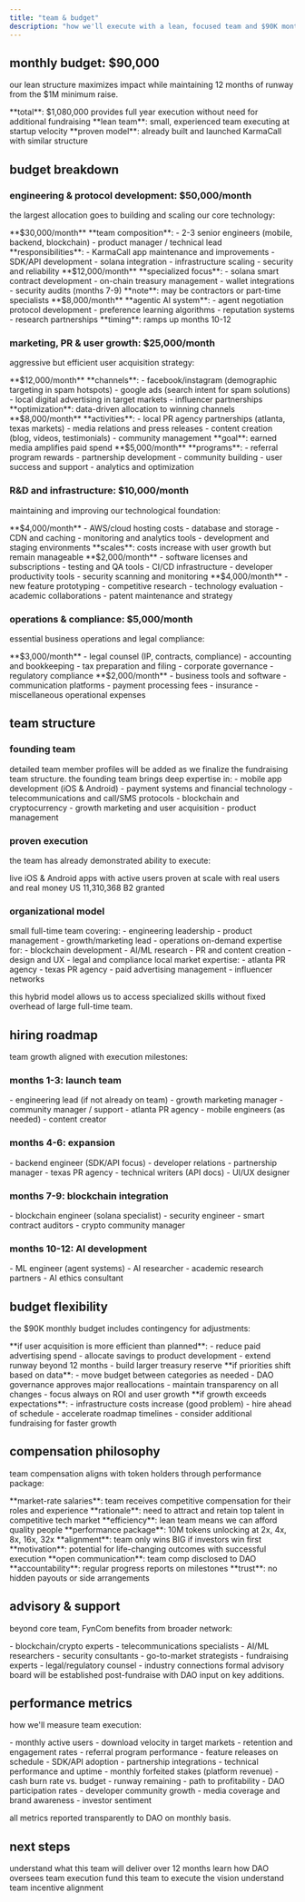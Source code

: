 ```yaml
---
title: "team & budget"
description: "how we'll execute with a lean, focused team and $90K monthly budget"
---
```


## monthly budget: $90,000

our lean structure maximizes impact while maintaining 12 months of runway from the $1M minimum raise.

<CardGroup cols={2}>
  <Card title="12 month runway" icon="calendar">
    **total**: $1,080,000 provides full year execution without need for
    additional fundraising
  </Card>
  <Card title="efficiency focused" icon="bullseye">
    **lean team**: small, experienced team executing at startup velocity
    **proven model**: already built and launched KarmaCall with similar
    structure
  </Card>
</CardGroup>

## budget breakdown

### engineering & protocol development: $50,000/month

the largest allocation goes to building and scaling our core technology:

<Tabs>
  <Tab title="core engineering">
    **$30,000/month** **team composition**: - 2-3 senior engineers (mobile,
    backend, blockchain) - product manager / technical lead
    **responsibilities**: - KarmaCall app maintenance and improvements - SDK/API
    development - solana integration - infrastructure scaling - security and
    reliability
  </Tab>
  <Tab title="blockchain development">
    **$12,000/month** **specialized focus**: - solana smart contract development
    - on-chain treasury management - wallet integrations - security audits
    (months 7-9) **note**: may be contractors or part-time specialists
  </Tab>
  <Tab title="AI/ML research">
    **$8,000/month** **agentic AI system**: - agent negotiation protocol
    development - preference learning algorithms - reputation systems - research
    partnerships **timing**: ramps up months 10-12
  </Tab>
</Tabs>

### marketing, PR & user growth: $25,000/month

aggressive but efficient user acquisition strategy:

<Tabs>
  <Tab title="paid advertising">
    **$12,000/month** **channels**: - facebook/instagram (demographic targeting
    in spam hotspots) - google ads (search intent for spam solutions) - local
    digital advertising in target markets - influencer partnerships
    **optimization**: data-driven allocation to winning channels
  </Tab>
  <Tab title="PR & content">
    **$8,000/month** **activities**: - local PR agency partnerships (atlanta,
    texas markets) - media relations and press releases - content creation
    (blog, videos, testimonials) - community management **goal**: earned media
    amplifies paid spend
  </Tab>
  <Tab title="growth initiatives">
    **$5,000/month** **programs**: - referral program rewards - partnership
    development - community building - user success and support - analytics and
    optimization
  </Tab>
</Tabs>

### R&D and infrastructure: $10,000/month

maintaining and improving our technological foundation:

<AccordionGroup>
  <Accordion title="cloud infrastructure" icon="server">
    **$4,000/month** - AWS/cloud hosting costs - database and storage - CDN and
    caching - monitoring and analytics tools - development and staging
    environments **scales**: costs increase with user growth but remain
    manageable
  </Accordion>
  <Accordion title="development tools" icon="wrench">
    **$2,000/month** - software licenses and subscriptions - testing and QA
    tools - CI/CD infrastructure - developer productivity tools - security
    scanning and monitoring
  </Accordion>
  <Accordion title="research & innovation" icon="lightbulb">
    **$4,000/month** - new feature prototyping - competitive research -
    technology evaluation - academic collaborations - patent maintenance and
    strategy
  </Accordion>
</AccordionGroup>

### operations & compliance: $5,000/month

essential business operations and legal compliance:

<CardGroup cols={2}>
  <Card title="legal & accounting" icon="scale-balanced">
    **$3,000/month** - legal counsel (IP, contracts, compliance) - accounting
    and bookkeeping - tax preparation and filing - corporate governance -
    regulatory compliance
  </Card>
  <Card title="business operations" icon="briefcase">
    **$2,000/month** - business tools and software - communication platforms -
    payment processing fees - insurance - miscellaneous operational expenses
  </Card>
</CardGroup>

## team structure

### founding team

<Note>
  detailed team member profiles will be added as we finalize the fundraising
  team structure. the founding team brings deep expertise in: - mobile app
  development (iOS & Android) - payment systems and financial technology -
  telecommunications and call/SMS protocols - blockchain and cryptocurrency -
  growth marketing and user acquisition - product management
</Note>

### proven execution

the team has already demonstrated ability to execute:

<CardGroup cols={3}>
  <Card title="KarmaCall built" icon="mobile">
    live iOS & Android apps with active users
  </Card>
  <Card title="500K+ transactions" icon="check">
    proven at scale with real users and real money
  </Card>
  <Card title="patent secured" icon="certificate">
    US 11,310,368 B2 granted
  </Card>
</CardGroup>

### organizational model

<Steps>
  <Step title="core team">
    small full-time team covering: - engineering leadership - product management
    - growth/marketing lead - operations
  </Step>
  <Step title="specialized contractors">
    on-demand expertise for: - blockchain development - AI/ML research - PR and
    content creation - design and UX - legal and compliance
  </Step>
  <Step title="agency partnerships">
    local market expertise: - atlanta PR agency - texas PR agency - paid
    advertising management - influencer networks
  </Step>
</Steps>

this hybrid model allows us to access specialized skills without fixed overhead of large full-time team.

## hiring roadmap

team growth aligned with execution milestones:

### months 1-3: launch team

<CardGroup cols={2}>
  <Card title="immediate hires" icon="user-plus">
    - engineering lead (if not already on team) - growth marketing manager -
    community manager / support
  </Card>
  <Card title="contractors" icon="handshake">
    - atlanta PR agency - mobile engineers (as needed) - content creator
  </Card>
</CardGroup>

### months 4-6: expansion

<CardGroup cols={2}>
  <Card title="new roles" icon="user-plus">
    - backend engineer (SDK/API focus) - developer relations - partnership
    manager
  </Card>
  <Card title="contractors" icon="handshake">
    - texas PR agency - technical writers (API docs) - UI/UX designer
  </Card>
</CardGroup>

### months 7-9: blockchain integration

<CardGroup cols={2}>
  <Card title="specialized hires" icon="user-plus">
    - blockchain engineer (solana specialist) - security engineer
  </Card>
  <Card title="contractors" icon="handshake">
    - smart contract auditors - crypto community manager
  </Card>
</CardGroup>

### months 10-12: AI development

<CardGroup cols={2}>
  <Card title="AI team" icon="user-plus">
    - ML engineer (agent systems) - AI researcher
  </Card>
  <Card title="contractors" icon="handshake">
    - academic research partners - AI ethics consultant
  </Card>
</CardGroup>

## budget flexibility

the $90K monthly budget includes contingency for adjustments:

<AccordionGroup>
  <Accordion title="underspend scenarios" icon="piggy-bank">
    **if user acquisition is more efficient than planned**: - reduce paid
    advertising spend - allocate savings to product development - extend runway
    beyond 12 months - build larger treasury reserve
  </Accordion>
  <Accordion title="reallocation scenarios" icon="arrows-turn-to-dots">
    **if priorities shift based on data**: - move budget between categories as
    needed - DAO governance approves major reallocations - maintain transparency
    on all changes - focus always on ROI and user growth
  </Accordion>
  <Accordion title="scale-up scenarios" icon="chart-line">
    **if growth exceeds expectations**: - infrastructure costs increase (good
    problem) - hire ahead of schedule - accelerate roadmap timelines - consider
    additional fundraising for faster growth
  </Accordion>
</AccordionGroup>

## compensation philosophy

team compensation aligns with token holders through performance package:

<Tabs>
  <Tab title="competitive base">
    **market-rate salaries**: team receives competitive compensation for their
    roles and experience **rationale**: need to attract and retain top talent in
    competitive tech market **efficiency**: lean team means we can afford
    quality people
  </Tab>
  <Tab title="massive upside">
    **performance package**: 10M tokens unlocking at 2x, 4x, 8x, 16x, 32x
    **alignment**: team only wins BIG if investors win first **motivation**:
    potential for life-changing outcomes with successful execution
  </Tab>
  <Tab title="transparency">
    **open communication**: team comp disclosed to DAO **accountability**:
    regular progress reports on milestones **trust**: no hidden payouts or side
    arrangements
  </Tab>
</Tabs>

## advisory & support

beyond core team, FynCom benefits from broader network:

<CardGroup cols={2}>
  <Card title="technical advisors" icon="laptop-code">
    - blockchain/crypto experts - telecommunications specialists - AI/ML
    researchers - security consultants
  </Card>
  <Card title="business advisors" icon="chart-line">
    - go-to-market strategists - fundraising experts - legal/regulatory counsel
    - industry connections
  </Card>
</CardGroup>

<Note>
  formal advisory board will be established post-fundraise with DAO input on key
  additions.
</Note>

## performance metrics

how we'll measure team execution:

<Tabs>
  <Tab title="user growth">
    - monthly active users - download velocity in target markets - retention and
    engagement rates - referral program performance
  </Tab>
  <Tab title="product milestones">
    - feature releases on schedule - SDK/API adoption - partnership integrations
    - technical performance and uptime
  </Tab>
  <Tab title="financial health">
    - monthly forfeited stakes (platform revenue) - cash burn rate vs. budget -
    runway remaining - path to profitability
  </Tab>
  <Tab title="community">
    - DAO participation rates - developer community growth - media coverage and
    brand awareness - investor sentiment
  </Tab>
</Tabs>

all metrics reported transparently to DAO on monthly basis.

## next steps

<CardGroup cols={2}>
  <Card title="see the roadmap" icon="map" href="/roadmap">
    understand what this team will deliver over 12 months
  </Card>
  <Card title="governance" icon="landmark" href="/governance">
    learn how DAO oversees team execution
  </Card>
  <Card title="invest now" icon="rocket" href="/investment-overview">
    fund this team to execute the vision
  </Card>
  <Card title="tokenomics" icon="coins" href="/tokenomics">
    understand team incentive alignment
  </Card>
</CardGroup>
